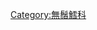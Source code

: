 {{Commons category|Merluccius}}
{{cat main}}
{{wikispecies|Merluccius}}
[[Category:無鬚鱈科|Category:無鬚鱈科]]